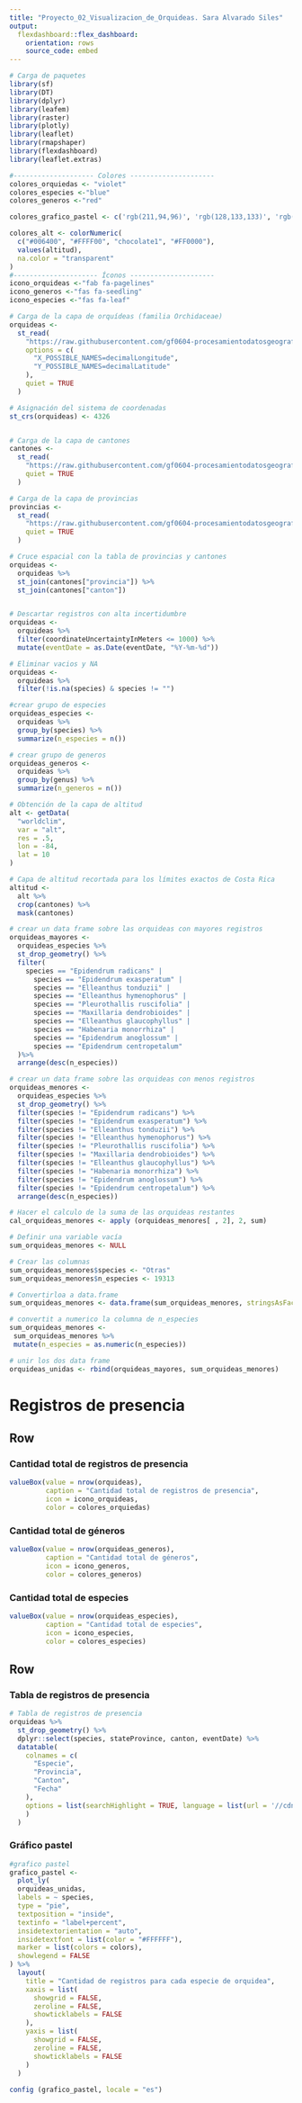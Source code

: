 ```yaml
---
title: "Proyecto_02_Visualizacion_de_Orquideas. Sara Alvarado Siles"
output: 
  flexdashboard::flex_dashboard:
    orientation: rows
    source_code: embed
---
```


```r
# Carga de paquetes
library(sf)
library(DT)
library(dplyr)
library(leafem) 
library(raster)
library(plotly)
library(leaflet)
library(rmapshaper)
library(flexdashboard)
library(leaflet.extras)
```

```r
#-------------------- Colores ---------------------
colores_orquiedas <- "violet"
colores_especies <-"blue"
colores_generos <-"red"

colores_grafico_pastel <- c('rgb(211,94,96)', 'rgb(128,133,133)', 'rgb(144,103,167)', 'rgb(171,104,87)')

colores_alt <- colorNumeric(
  c("#006400", "#FFFF00", "chocolate1", "#FF0000"), 
  values(altitud), 
  na.color = "transparent"
)
#--------------------- Íconos ---------------------
icono_orquideas <-"fab fa-pagelines"
icono_generos <-"fas fa-seedling"
icono_especies <-"fas fa-leaf"
```

```r
# Carga de la capa de orquídeas (familia Orchidaceae)
orquideas <-
  st_read(
    "https://raw.githubusercontent.com/gf0604-procesamientodatosgeograficos/2021i-datos/main/gbif/orchidaceae-cr-registros.csv",
    options = c(
      "X_POSSIBLE_NAMES=decimalLongitude",
      "Y_POSSIBLE_NAMES=decimalLatitude"
    ),
    quiet = TRUE
  )

# Asignación del sistema de coordenadas
st_crs(orquideas) <- 4326


# Carga de la capa de cantones
cantones <-
  st_read(
    "https://raw.githubusercontent.com/gf0604-procesamientodatosgeograficos/2021i-datos/main/ign/delimitacion-territorial-administrativa/cr_cantones_simp_wgs84.geojson",
    quiet = TRUE
  )

# Carga de la capa de provincias
provincias <-
  st_read(
    "https://raw.githubusercontent.com/gf0604-procesamientodatosgeograficos/2021i-datos/main/ign/delimitacion-territorial-administrativa/cr_provincias_simp_wgs84.geojson",
    quiet = TRUE
  )
```

```r
# Cruce espacial con la tabla de provincias y cantones
orquideas <- 
  orquideas %>%
  st_join(cantones["provincia"]) %>%
  st_join(cantones["canton"])


# Descartar registros con alta incertidumbre 
orquideas <- 
  orquideas %>%
  filter(coordinateUncertaintyInMeters <= 1000) %>%
  mutate(eventDate = as.Date(eventDate, "%Y-%m-%d"))
```

```r
# Eliminar vacios y NA
orquideas <-
  orquideas %>%
  filter(!is.na(species) & species != "") 
```

```r
#crear grupo de especies 
orquideas_especies <- 
  orquideas %>% 
  group_by(species) %>% 
  summarize(n_especies = n())
```

```r
# crear grupo de generos 
orquideas_generos <- 
  orquideas %>% 
  group_by(genus) %>% 
  summarize(n_generos = n())
```

```r
# Obtención de la capa de altitud
alt <- getData(
  "worldclim",
  var = "alt",
  res = .5,
  lon = -84,
  lat = 10
)

# Capa de altitud recortada para los límites exactos de Costa Rica
altitud <-
  alt %>%
  crop(cantones) %>%
  mask(cantones)

```


```r
# crear un data frame sobre las orquideas con mayores registros 
orquideas_mayores <-
  orquideas_especies %>%
  st_drop_geometry() %>%
  filter(
    species == "Epidendrum radicans" |
      species == "Epidendrum exasperatum" |
      species == "Elleanthus tonduzii" |
      species == "Elleanthus hymenophorus" |
      species == "Pleurothallis ruscifolia" |
      species == "Maxillaria dendrobioides" |
      species == "Elleanthus glaucophyllus" |
      species == "Habenaria monorrhiza" |
      species == "Epidendrum anoglossum" |
      species == "Epidendrum centropetalum"
  )%>%
  arrange(desc(n_especies))

```

```r
# crear un data frame sobre las orquideas con menos registros
orquideas_menores <-
  orquideas_especies %>%
  st_drop_geometry() %>%
  filter(species != "Epidendrum radicans") %>%
  filter(species != "Epidendrum exasperatum") %>% 
  filter(species != "Elleanthus tonduzii") %>%
  filter(species != "Elleanthus hymenophorus") %>%
  filter(species != "Pleurothallis ruscifolia") %>%
  filter(species != "Maxillaria dendrobioides") %>%
  filter(species != "Elleanthus glaucophyllus") %>%
  filter(species != "Habenaria monorrhiza") %>%
  filter(species != "Epidendrum anoglossum") %>%
  filter(species != "Epidendrum centropetalum") %>%
  arrange(desc(n_especies))
```

```r
# Hacer el calculo de la suma de las orquideas restantes  
cal_orquideas_menores <- apply (orquideas_menores[ , 2], 2, sum)

```

```r
# Definir una variable vacía
sum_orquideas_menores <- NULL

# Crear las columnas
sum_orquideas_menores$species <- "Otras"
sum_orquideas_menores$n_especies <- 19313

# Convertirloa a data.frame
sum_orquideas_menores <- data.frame(sum_orquideas_menores, stringsAsFactors = FALSE)
```

```r
# convertit a numerico la columna de n_especies
sum_orquideas_menores <-
 sum_orquideas_menores %>%
 mutate(n_especies = as.numeric(n_especies))
```

```r
# unir los dos data frame
orquideas_unidas <- rbind(orquideas_mayores, sum_orquideas_menores)
```


Registros de presencia
======================================================================

Row {data-height=200}
-----------------------------------------------------------------------

### Cantidad total de registros de presencia {.value-box}
```r
valueBox(value = nrow(orquideas),
         caption = "Cantidad total de registros de presencia",
         icon = icono_orquideas,
         color = colores_orquiedas)
```

### Cantidad total de géneros {.value-box}
```r
valueBox(value = nrow(orquideas_generos),
         caption = "Cantidad total de géneros",
         icon = icono_generos,
         color = colores_generos)
```

### Cantidad total de especies {.value-box}
```r
valueBox(value = nrow(orquideas_especies),
         caption = "Cantidad total de especies",
         icon = icono_especies,
         color = colores_especies)
```

Row {data-height=800}
-----------------------------------------------------------------------

### Tabla de registros de presencia 

```r
# Tabla de registros de presencia
orquideas %>%
  st_drop_geometry() %>%
  dplyr::select(species, stateProvince, canton, eventDate) %>%
  datatable(
    colnames = c(
      "Especie",
      "Provincia",
      "Canton",
      "Fecha"
    ),
    options = list(searchHighlight = TRUE, language = list(url = '//cdn.datatables.net/plug-ins/1.10.11/i18n/Spanish.json')
    )
  )
```

### Gráfico pastel

```r
#grafico pastel 
grafico_pastel <- 
  plot_ly(
  orquideas_unidas,
  labels = ~ species,
  type = "pie",
  textposition = "inside",
  textinfo = "label+percent",
  insidetextorientation = "auto",
  insidetextfont = list(color = "#FFFFFF"),
  marker = list(colors = colors),
  showlegend = FALSE
) %>%
  layout(
    title = "Cantidad de registros para cada especie de orquidea",
    xaxis = list(
      showgrid = FALSE,
      zeroline = FALSE,
      showticklabels = FALSE
    ),
    yaxis = list(
      showgrid = FALSE,
      zeroline = FALSE,
      showticklabels = FALSE
    ) 
  )
  
config (grafico_pastel, locale = "es")
```

